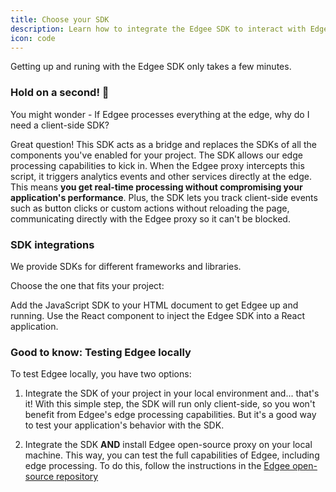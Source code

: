 ```yaml
---
title: Choose your SDK
description: Learn how to integrate the Edgee SDK to interact with Edgee services.
icon: code
---
```


Getting up and runing with the Edgee SDK only takes a few minutes.

### **Hold on a second!** 🤔

You might wonder - If Edgee processes everything at the edge, why do I need a client-side SDK?

Great question! This SDK acts as a bridge and replaces the SDKs of all the components you've enabled for your project.
The SDK allows our edge processing capabilities to kick in. 
When the Edgee proxy intercepts this script, it triggers analytics events and other services directly at the edge. 
This means **you get real-time processing without compromising your application's performance**.
Plus, the SDK lets you track client-side events such as button clicks or custom actions without reloading the page,
communicating directly with the Edgee proxy so it can't be blocked.

### SDK integrations

We provide SDKs for different frameworks and libraries. 

Choose the one that fits your project:

<CardGroup>
  <Card title="Edgee JS SDK" icon="js" href="/getting-started/js-sdk">
    Add the JavaScript SDK to your HTML document to get Edgee up and running.
  </Card>

  <Card title="Edgee React Component" icon="react" href="/getting-started/react-sdk">
    Use the React component to inject the Edgee SDK into a React application.
  </Card>
</CardGroup>


### Good to know: Testing Edgee locally

To test Edgee locally, you have two options:

1. Integrate the SDK of your project in your local environment and... that's it! With this simple step, the SDK will run only client-side,
so you won't benefit from Edgee's edge processing capabilities. But it's a good way to test your application's behavior with the SDK.

2. Integrate the SDK **AND** install Edgee open-source proxy on your local machine. This way, you can test the full capabilities of Edgee, including edge processing.
To do this, follow the instructions in the [Edgee open-source repository](/open-source/overview)
